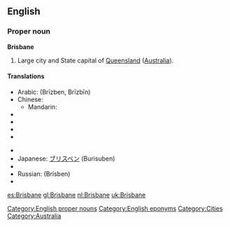 ==English==

===Proper noun===
'''Brisbane'''

#Large city and State capital of [[Queensland]] ([[Australia]]).

====Translations====
{{trans-top|Capital of Queensland, Australia}}
* Arabic: {{Arab|[[بريزبين]]}} (Brīzben, Brīzbīn)
* Chinese:
** Mandarin: {{t|cmn|布里斯班|tr=bùlǐsībān|sc=Hani}}
* {{trreq|Dutch}}
* {{trreq|Finnish}}
* {{trreq|French}}
* {{trreq|German}}
{{trans-mid}}
* {{trreq|Hungarian}}
* Japanese: [[ブリスベン]] (Burisuben)
* {{trreq|Portuguese}}
* Russian: {{t|ru|Брисбен|m|sc=Cyrl}} (Brísben)
* {{trreq|Spanish}}
{{trans-bottom}}

[[Category:English proper nouns]]
[[Category:English eponyms]]
[[Category:Cities]]
[[Category:Australia]]

[[es:Brisbane]]
[[gl:Brisbane]]
[[nl:Brisbane]]
[[uk:Brisbane]]
